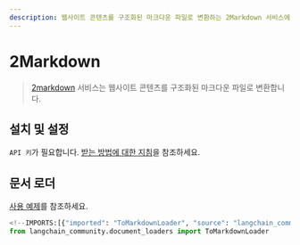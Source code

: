 ```yaml
---
description: 웹사이트 콘텐츠를 구조화된 마크다운 파일로 변환하는 2Markdown 서비스에 대한 설치 및 사용 방법을 안내합니다.
---
```


# 2Markdown

> [2markdown](https://2markdown.com/) 서비스는 웹사이트 콘텐츠를 구조화된 마크다운 파일로 변환합니다.

## 설치 및 설정

`API 키`가 필요합니다. [받는 방법에 대한 지침](https://2markdown.com/login)을 참조하세요.

## 문서 로더

[사용 예제](/docs/integrations/document_loaders/tomarkdown)를 참조하세요.

```python
<!--IMPORTS:[{"imported": "ToMarkdownLoader", "source": "langchain_community.document_loaders", "docs": "https://api.python.langchain.com/en/latest/document_loaders/langchain_community.document_loaders.tomarkdown.ToMarkdownLoader.html", "title": "2Markdown"}]-->
from langchain_community.document_loaders import ToMarkdownLoader
```